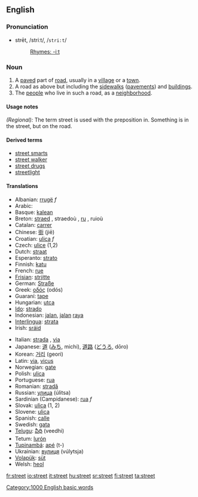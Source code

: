 ==English==

{{rank|produce|drawn|field|828|street|attempt|soft|officers}}

===Pronunciation===
*strēt, /striːt/, /<tt>stri:t</tt>/
*:[[Rhymes:English:-iːt|Rhymes: -iːt]]

===Noun===
{{en-noun-reg}}

# A [[paved]] part of [[road]], usually in a [[village]] or a [[town]].
# A road as above but including the [[sidewalk]]s ([[pavement]]s) and [[building]]s.
# The [[people]] who live in such a road, as a [[neighborhood]].

====Usage notes====
''(Regional):'' The term street is used with the preposition in.  Something is in the street, but on the road.  <!--This should be expanded a bit.-->

====Derived terms====
*[[street smarts]]
*[[street walker]]
*[[street drugs]]
*[[streetlight]]

====Translations====
{{top}}
*Albanian: [[rrugë]] ''f''
*Arabic: {{ARchar|[[شارع]]}} {{Unicode|(šá:reʕ)}}
*Basque: [[kalean]]
*Breton: [[straed]] {{f}}, straedoù {{p}}, [[ru]] {{f}}, ruioù {{p}}
*Catalan: [[carrer]] {{f}}
*Chinese: [[街]] (jiē)
*Croatian: [[ulica]] ''f''
*Czech: [[ulice]] {{f}} (1,2)
*Dutch: [[straat]]
*Esperanto: [[strato]]
*Finnish: [[katu]]
*French: [[rue]] {{f}}
*[[Frisian]]: [[strjitte]]
*German: [[Straße]] {{f}}
*Greek: [[οδός]] (odós) {{f}}
*Guaraní: [[tape]]
*Hungarian: [[utca]]
*[[Ido]]: [[strado]]
*Indonesian: [[jalan]], [[jalan]] [[raya]]
*[[Interlingua]]: [[strata]]
*Irish: [[sráid]] {{f}}
{{mid}}
*Italian: [[strada]] {{f}}, [[via#Italian|via]] {{f}}
*Japanese: [[道]] ([[みち]], michi), [[道路]] ([[どうろ]], dōro)
*Korean: [[거리]] (geori)
*Latin: [[via]], [[vicus]]
*Norwegian: [[gate]]
*Polish: [[ulica]]
*Portuguese: [[rua#Portuguese|rua]] {{f}}
*Romanian: [[stradă]] {{f}}
*Russian: [[улица]] (úlitsa) {{f}}
*Sardinian (Campidanese): [[rua]] ''f''
*Slovak: [[ulica#Slovak|ulica]] {{f}} (1, 2)
*Slovene: [[ulica]] {{f}}
*Spanish: [[calle]] {{f}}
*Swedish: [[gata]]
*[[Telugu]]: [[వీధి]] (veedhi)
*Tetum: [[lurón]]
*[[Tupinambá]]: [[apé]] (t-)
*Ukrainian: [[вулиця]] (vúlytsja) {{f}}
*[[Volapük]]: [[süt]]
*Welsh: [[heol]] {{f}}
{{bottom}}

[[Category:1000 English basic words]]

[[fr:street]]
[[io:street]]
[[it:street]]
[[hu:street]]
[[sr:street]]
[[fi:street]]
[[ta:street]]